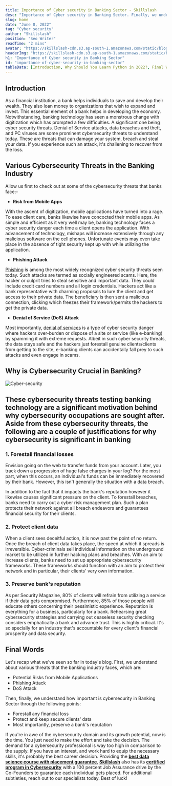 ```yaml
---
title: Importance of Cyber security in Banking Sector - Skillslash
desc: "Importance of Cyber security in Banking Sector. Finally, we understand how important is cybersecurity in Banking Sector."
slug: home
date: "June 8, 2022"
tag: "Cyber security"
author: "Skillslash"
position: "Seo Writer"
readTime: "2 mins"
avatar: "https://skillslash-cdn.s3.ap-south-1.amazonaws.com/static/blog/avatar-02.webp"
headerImg: "https://skillslash-cdn.s3.ap-south-1.amazonaws.com/static/blog/Screenshot 2022-07-11 162327.webp"
h1: "Importance of Cyber security in Banking Sector"
id: "importance-of-cyber-security-in-banking-sector"
tableData: [Introduction, Why Should You Learn Python in 2022?, Final Words]
---
```


## Introduction

As a financial institution, a bank helps individuals to save and develop their wealth. They also loan money to organizations that wish to expand and invest. This essential element of a bank helps in developing the economy. Notwithstanding, banking technology has seen a monstrous change with digitization which has prompted a few difficulties. A significant one being cyber security threats. Denial of Service attacks, data breaches and theft, and PC viruses are some prominent cybersecurity threats to understand today. These are threats that can damage your system, breach and steal your data. If you experience such an attack, it&#39;s challening to recover from the loss.

## **Various Cybersecurity Threats in the Banking Industry**

Allow us first to check out at some of the cybersecurity threats that banks face:-

- **Risk from Mobile Apps**

With the ascent of digitization, mobile applications have turned into a rage. To ease client care, banks likewise have concocted their mobile apps. As simple and efficient as it very well may be, banking technology faces a cyber security danger each time a client opens the application. With advancement of technology, mishaps will increase extensively through any malicious software on the cell phones. Unfortunate events may even take place in the absence of tight security kept up with while utilizing the application.

- **Phishing Attack**

[Phishing](https://www.cisco.com/c/en_in/products/security/email-security/what-is-phishing.html) is among the most widely recognized cyber security threats seen today. Such attacks are termed as socially engineered scams. Here, the hacker or culprit tries to steal sensitive and important data. They could include credit card numbers and all login credentials. Hackers act like a bank representative with charming proposals to lure the client and get access to their private data. The beneficiary is then sent a malicious connection, clicking which freezes their framework/permits the hackers to get the private data.

- **Denial of Service (DoS) Attack**

Most importantly, [denial of services](https://www.cloudflare.com/en-in/learning/ddos/glossary/denial-of-service/) is a type of cyber security danger where hackers over-burden or dispose of a site or service (like e-banking) by spamming it with extreme requests. Albeit in such cyber security threats, the data stays safe and the hackers just forestall genuine clients/clients from getting to the site, e-banking clients can accidentally fall prey to such attacks and even engage in scams.

##

## **Why is Cybersecurity Crucial in Banking?**

![Cyber-security](https://skillslash-cdn.s3.ap-south-1.amazonaws.com/static/blog/best-cybersecurity-1536x875.webp)

## These cybersecurity threats testing banking technology are a significant motivation behind why cybersecurity occupations are sought after. Aside from these cybersecurity threats, the following are a couple of justifications for why cybersecurity is significant in banking

### **1. Forestall financial losses**

Envision going on the web to transfer funds from your account. Later, you track down a progression of huge false charges in your log? For the most part, when this occurs, an individual&#39;s funds can be immediately recovered by their bank. However, this isn&#39;t generally the situation with a data breach.

In addition to the fact that it impacts the bank&#39;s reputation however it likewise causes significant pressure on the client. To forestall breaches, banks need to carry out a cyber risk management plan. Such a plan protects their network against all breach endeavors and guarantees financial security for their clients.

### **2. Protect client data**

When a client sees deceitful action, it is now past the point of no return. Once the breach of client data takes place, the speed at which it spreads is irreversible. Cyber-criminals sell individual information on the underground market to be utilized in further hacking plans and breaches. With an aim to increase clients, banks need to set up appropriate cybersecurity frameworks. These frameworks should function with an aim to protect their network and in particular, their clients&#39; very own information.

### **3. Preserve bank&#39;s reputation**

As per Security Magazine, 80% of clients will refrain from utilizing a service if their data gets compromised. Furthermore, 85% of those people will educate others concerning their pessimistic experience. Reputation is everything for a business, particularly for a bank. Rehearsing great cybersecurity strategies and carrying out ceaseless security checking considers emphatically a bank and advance trust. This is highly critical. It&#39;s so specially for an industry that&#39;s accountable for every client&#39;s financial prosperity and data security.

##

## **Final Words**

Let&#39;s recap what we&#39;ve seen so far in today&#39;s blog. First, we understand about various threats that the banking industry faces, which are:

- Potential Risks from Mobile Applications
- Phishing Attack
- DoS Attack

Then, finally, we understand how important is cybersecurity in Banking Sector through the following points:

- Forestall any financial loss
- Protect and keep secure clients&#39; data
- Most importantly, preserve a bank&#39;s reputation

If you&#39;re in awe of the cybersecurity domain and its growth potential, now is the time. You just need to make the effort and take the decision. The demand for a cybersecurity professional is way too high in comparison to the supply. If you have an interest, and work hard to equip the necessary skills, it&#39;s probably the best career decision. Providing the [**best data science course with placement guarantee**](https://skillslash.com/data-science-course-in-bangalore/), [**Skillslash**](https://skillslash.com/) also has its [**certified program in Cybersecurity**](https://skillslash.com/cyber-security-course-with-certification/) with a 100 percent Job Assurance drive by the Co-Founders to guarantee each individual gets placed. For additional subtleties, reach out to our specialists today. Best of luck!
